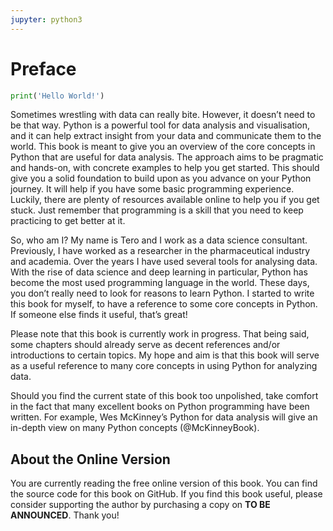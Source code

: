 ```yaml
---
jupyter: python3
---
```


# Preface {.unnumbered}

```python
print('Hello World!')
```

Sometimes wrestling with data can really bite. However, it doesn't need to be that way. Python is a powerful tool for data analysis and visualisation, and it can help extract insight from your data and communicate them to the world. This book is meant to give you an overview of the core concepts in Python that are useful for data analysis. The approach aims to be pragmatic and hands-on, with concrete examples to help you get started. This should give you a solid foundation to build upon as you advance on your Python journey. It will help if you have some basic programming experience. Luckily, there are plenty of resources available online to help you if you get stuck. Just remember that programming is a skill that you need to keep practicing to get better at it.

So, who am I? My name is Tero and I work as a data science consultant. Previously, I have worked as a researcher in the pharmaceutical industry and academia. Over the years I have used several tools for analysing data. With the rise of data science and deep learning in particular, Python has become the most used programming language in the world. These days, you don't really need to look for reasons to learn Python. I started to write this book for myself, to have a reference to some core concepts in Python. If someone else finds it useful, that's great!

::: {.callout-note}
Please note that this book is currently work in progress. That being said, some chapters should already serve as decent references and/or introductions to certain topics. My hope and aim is that this book will serve as a useful reference to many core concepts in using Python for analyzing data.

Should you find the current state of this book too unpolished, take comfort in the fact that many excellent books on Python programming have been written. For example, Wes McKinney's Python for data analysis will give an in-depth view on many Python concepts (@McKinneyBook).
::: 

::: {.content-visible when-format="html"}

::: {.callout-tip}
## About the Online Version

You are currently reading the free online version of this book. You can find the source code for this book on GitHub. If you find this book useful, please consider supporting the author by purchasing a copy on **TO BE ANNOUNCED**. Thank you!

:::

:::
